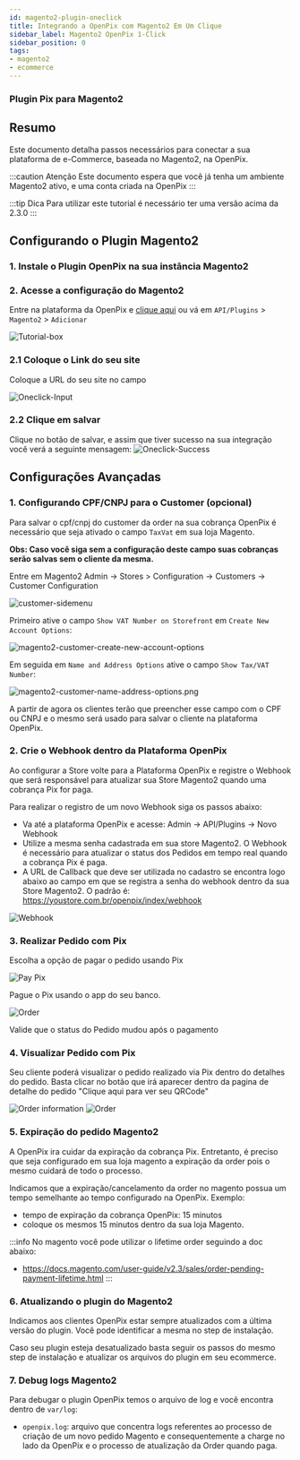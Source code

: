 ```yaml
---
id: magento2-plugin-oneclick
title: Integrando a OpenPix com Magento2 Em Um Clique
sidebar_label: Magento2 OpenPix 1-Click
sidebar_position: 0
tags:
- magento2
- ecommerce
---
```



### Plugin Pix para Magento2

## Resumo

Este documento detalha passos necessários para conectar a sua plataforma de e-Commerce, baseada no Magento2, na OpenPix.

:::caution Atenção
Este documento espera que você já tenha um ambiente Magento2 ativo, e uma conta criada na OpenPix
:::

:::tip Dica
Para utilizar este tutorial é necessário ter uma versão acima da 2.3.0
:::

## Configurando o Plugin Magento2

### 1. Instale o Plugin OpenPix na sua instância Magento2

<Magento2Download />

### 2. Acesse a configuração do Magento2

Entre na plataforma da OpenPix e [clique aqui](https://app.woovi.com/home/applications/magento2/add/oneclick) ou vá em `API/Plugins` > `Magento2` > `Adicionar`

![Tutorial-box](./__assets__/magento2-tutorial-box.png)

### 2.1 Coloque o Link do seu site

Coloque a URL do seu site no campo

![Oneclick-Input](./__assets__/magento2-oneclick-input.png)

### 2.2 Clique em salvar

Clique no botão de salvar, e assim que tiver sucesso na sua integração você verá a seguinte mensagem:
![Oneclick-Success](./__assets__/magento2-oneclick-success.png)

## Configurações Avançadas

### 1. Configurando CPF/CNPJ para o Customer (opcional)

Para salvar o cpf/cnpj do customer da order na sua cobrança OpenPix é necessário que seja ativado o campo `TaxVat` em sua loja Magento.

__Obs: Caso você siga sem a configuração deste campo suas cobranças serão salvas sem o cliente da mesma.__

Entre em Magento2 Admin -> Stores > Configuration -> Customers -> Customer Configuration

![customer-sidemenu](./__assets__/magento2-customer-sidemenu.png)

Primeiro ative o campo `Show VAT Number on Storefront` em `Create New Account Options`:

![magento2-customer-create-new-account-options](./__assets__/magento2-customer-create-new-account-options.png)

Em seguida em `Name and Address Options` ative o campo `Show Tax/VAT Number`:

![magento2-customer-name-address-options.png](./__assets__/magento2-customer-name-address-options.png)

A partir de agora os clientes terão que preencher esse campo com o CPF ou CNPJ e o mesmo será usado para salvar o cliente na plataforma OpenPix.

### 2. Crie o Webhook dentro da Plataforma OpenPix

Ao configurar a Store volte para a Plataforma OpenPix e registre o Webhook que será responsável para atualizar sua Store Magento2 quando uma cobrança Pix for paga.

Para realizar o registro de um novo Webhook siga os passos abaixo:

- Va até a plataforma OpenPix e acesse: Admin -> API/Plugins -> Novo Webhook
- Utilize a mesma senha cadastrada em sua store Magento2. O Webhook é necessário para atualizar o status dos Pedidos em tempo real quando a cobrança Pix é paga.
- A URL de Callback que deve ser utilizada no cadastro se encontra logo abaixo ao campo em que se registra a senha do webhook dentro da sua Store Magento2. O padrão é: <https://youstore.com.br/openpix/index/webhook>

![Webhook](./__assets__/magento2-webhook-configuration.png)

### 3. Realizar Pedido com Pix

Escolha a opção de pagar o pedido usando Pix

![Pay Pix](./__assets__/magento2-checkout-cart.png)

Pague o Pix usando o app do seu banco.

![Order](./__assets__/magento2-order.png)

Valide que o status do Pedido mudou após o pagamento

### 4. Visualizar Pedido com Pix

Seu cliente poderá visualizar o pedido realizado via Pix dentro do detalhes do pedido. Basta clicar no botão que irá aparecer dentro da pagina de detalhe do pedido "Clique aqui para ver seu QRCode"

![Order information](./__assets__/magento2-order-info.png)
![Order](./__assets__/magento2-order-detail.png)

### 5. Expiração do pedido Magento2

A OpenPix ira cuidar da expiração da cobrança Pix. Entretanto, é preciso que seja configurado em sua loja magento a expiração da order pois o mesmo cuidará de todo o processo.

Indicamos que a expiração/cancelamento da order no magento possua um tempo semelhante ao tempo configurado na OpenPix. Exemplo:

- tempo de expiração da cobrança OpenPix: 15 minutos
- coloque os mesmos 15 minutos dentro da sua loja Magento.

:::info
No magento você pode utilizar o lifetime order seguindo a doc abaixo:

- <https://docs.magento.com/user-guide/v2.3/sales/order-pending-payment-lifetime.html>
:::

### 6. Atualizando o plugin do Magento2

Indicamos aos clientes OpenPix estar sempre atualizados com a última versão do plugin. Você pode identificar a mesma no step de instalação.

Caso seu plugin esteja desatualizado basta seguir os passos do mesmo step de instalação e atualizar os arquivos do plugin em seu ecommerce.

### 7. Debug logs Magento2

Para debugar o plugin OpenPix temos o arquivo de log e você encontra dentro de `var/log`:

- `openpix.log`: arquivo que concentra logs referentes ao processo de criação de um novo pedido Magento e consequentemente a charge no lado da OpenPix e o processo de atualização da Order quando paga.
